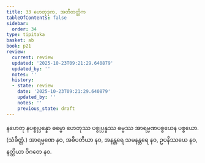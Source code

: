 ```yaml
---
title: 33 ဟေတုဒုက, အတီတတ္တိက
tableOfContents: false
sidebar:
  order: 34
type: tipitaka
basket: ab
book: p21
review:
  current: review
  updated: '2025-10-23T09:21:29.640879'
  updated_by: ''
  notes: ''
  history:
  - state: review
    date: '2025-10-23T09:21:29.640879'
    updated_by: ''
    notes: ''
    previous_state: draft
---
```



<ReviewStatus review={frontmatter.review} showDetails={true} />

<HypothesisAnnotation frontmatter={frontmatter} />

<DynamicBreadcrumb />

<Division number="80" book="p21" e="ch" v="40" p="364">

<Paragraph number="194" book="p21">
နဟေတု နပစ္စုပ္ပန္နော ဓမ္မော ဟေတုဿ ပစ္စုပ္ပန္နဿ ဓမ္မဿ အာရမ္မဏပစ္စယေန ပစ္စယော. (သံခိတ္တံ.)
</Paragraph>

<Paragraph number="195" book="p21">
အာရမ္မဏေ နဝ, အဓိပတိယာ နဝ, အနန္တရေ သမနန္တရေ နဝ, ဥပနိဿယေ နဝ, နတ္ထိယာ ဝိဂတေ နဝ.
</Paragraph>
</Division>